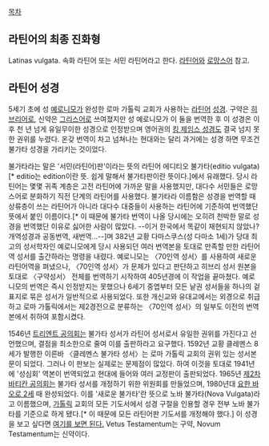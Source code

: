 [[목차]]
== 라틴어의 최종 진화형 ==
Latinas vulgata. 속화 라틴어 또는 서민 라틴어라고 한다. [[라틴어]]와 [[로망스어]] 참고.

== 라틴어 성경 ==
5세기 초에 성 [[예로니모]]가 완성한 로마 가톨릭 교회가 사용하는 [[라틴어]] [[성경]]. 구약은 [[히브리어]]로, 신약은 [[그리스어]]로 쓰여졌지만 성 예로니모가 이 둘을 번역한 후 이 성경은 이후 천 년 넘게 유일무이한 성경으로 인정받으며 영어권의 [[킹 제임스 성경]]도 결국 넘지 못한 권위를 누렸다. 온갖 번역이 차고 넘쳐나는 현대와는 달리 과거에는 성경 하면 무조건 불가타 성경을 가리키는 것이었다.

불가타라는 말은 '서민(라틴어)판'이라는 뜻의 라틴어 에디티오 불가타(editio vulgata)[* editio는 edition이란 뜻. 쉽게 말해서 불가타판이란 뜻이다.]에서 유래했다. 당시 라틴어는 몇몇 귀족 계층은 고전 라틴어에 가까운 말을 사용했지만, 대다수 서민들은 로망스어로 분화하기 직전 단계의 라틴어를 사용했다.  불가타라 이름함은 성경을 번역할 때 상류층이 쓰는 라틴어가 아니라 대다수 대중들이 사용하는 라틴어에 기준하여 번역했단 뜻에서 붙인 이름이다.[* 이 때문에 불가타 번역이 나올 당시에는 오히려 천박한 말로 성경을 번역했단 이유로 싫어한 사람이 많았다. --이거 한국에서 똑같이 재현되지 않았나? 개역성경과 공동번역, 새번역...--]며 382년 교황 다마스쿠스(성 다마소 1세)가 당대 최고의 성서학자인 예로니모에게 당시 사용되던 여러 번역본을 토대로 만족할 만한 라틴어역 성서를 출간하라는 명령을 내렸다. 예로니모는 〈70인역 성서〉를 사용하여 새로운 라틴어역을 펴냈으나, 〈70인역 성서〉가 문제가 있다고 판단하고 히브리 성서 원본을 토대로 〈구약성서〉 전체를 번역하기 시작하여 405년경에 이 작업을 끝마쳤다. 예로니모의 번역은 즉시 인정받지는 못했으나 6세기 중엽부터 모든 낱권 성서들을 하나의 겉표지로 묶은 성서가 일반적으로 사용되었다. 또한 개신교와 유대교에서는 외경으로 취급하고 로마 가톨릭에서는 제2경전으로 분류하는 〈70인역 성서〉의 일부도 이전의 번역본에서 취하여 포함시켰다. 

1546년 [[트리엔트 공의회]]는 불가타 성서가 라틴어 성서로서 유일한 권위를 가진다고 선언했으며, 결점을 최소한으로 줄여 이를 출판하라고 요구했다. 1592년 교황 클레멘스 8세가 발행한 이른바 〈클레멘스 불가타 성서〉는 로마 가톨릭 교회의 권위 있는 성서본문이 되었다. 그러나 이 판보는 실제로는 문제점이 많았다. 하여 이것을 토대로 1941년에 '성심회' 역본이 번역되었고 현대에 들어와 여러 교정판이 출판되었다. 1965년 [[제2차 바티칸 공의회]]는 불가타 성서를 개정하기 위한 위원회를 만들었으며, 1980년대  [[요한 바오로 2세]] 때 완성되었다.  이를 '새로운 불가타'란 뜻으로 노바 불가타(Nova Vulgata)라고 이름했으며, [[가톨릭]] 교회의 모든 기도서에서 성경 구절을 인용할 경우 전부 노바 불가타를 기준으로 하게 됐다.[* 이 때문에 모든 라틴어판 기도서를 개정해야 했다.] 이 성경을 보고 싶다면 [http://www.vatican.va/archive/bible/nova_vulgata/documents/nova-vulgata_index_lt.html 여기를 보면 된다.] Vetus Testamentum는 구약, Novum Testamentum는 신약이다.
